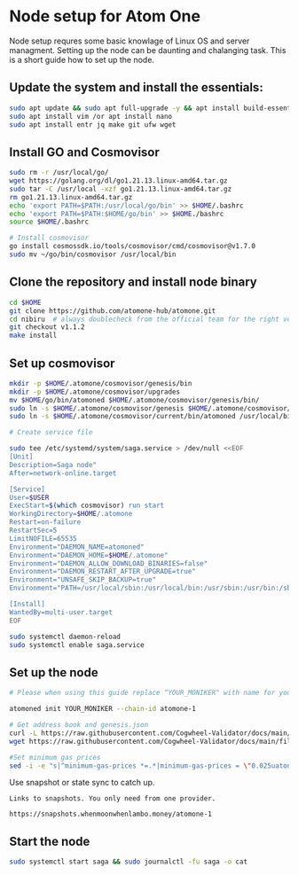 
# Node setup for Atom One

Node setup requres some basic knowlage of Linux OS and server managment. Setting up the node
can be daunting and chalanging task. This is a short guide how to set up the node.

## Update the system and install the essentials:

```bash
sudo apt update && sudo apt full-upgrade -y && apt install build-essential 
sudo apt install vim /or apt install nano 
sudo apt install entr jq make git ufw wget 
```

## Install GO and Cosmovisor

```bash
sudo rm -r /usr/local/go/
wget https://golang.org/dl/go1.21.13.linux-amd64.tar.gz
sudo tar -C /usr/local -xzf go1.21.13.linux-amd64.tar.gz
rm go1.21.13.linux-amd64.tar.gz
echo 'export PATH=$PATH:/usr/local/go/bin' >> $HOME/.bashrc
echo 'export PATH=$PATH:$HOME/go/bin' >> $HOME./bashrc
source $HOME/.bashrc

# Install cosmovisor
go install cosmossdk.io/tools/cosmovisor/cmd/cosmovisor@v1.7.0
sudo mv ~/go/bin/cosmovisor /usr/local/bin
```

## Clone the repository and install node binary

```bash
cd $HOME 
git clone https://github.com/atomone-hub/atomone.git
cd nibiru  # always doublecheck from the official team for the right version
git checkout v1.1.2
make install
```

## Set up cosmovisor

```bash 
mkdir -p $HOME/.atomone/cosmovisor/genesis/bin
mkdir -p $HOME/.atomone/cosmovisor/upgrades
mv $HOME/go/bin/atomoned $HOME/.atomone/cosmovisor/genesis/bin/
sudo ln -s $HOME/.atomone/cosmovisor/genesis $HOME/.atomone/cosmovisor/current -f
sudo ln -s $HOME/.atomone/cosmovisor/current/bin/atomoned /usr/local/bin/atomoned -f

# Create service file

sudo tee /etc/systemd/system/saga.service > /dev/null <<EOF
[Unit]
Description=Saga node"
After=network-online.target

[Service]
User=$USER
ExecStart=$(which cosmovisor) run start
WorkingDirectory=$HOME/.atomone
Restart=on-failure 
RestartSec=5
LimitNOFILE=65535
Environment="DAEMON_NAME=atomoned"
Environment="DAEMON_HOME=$HOME/.atomone"
Environment="DAEMON_ALLOW_DOWNLOAD_BINARIES=false"
Environment="DAEMON_RESTART_AFTER_UPGRADE=true"
Environment="UNSAFE_SKIP_BACKUP=true"
Environment="PATH=/usr/local/sbin:/usr/local/bin:/usr/sbin:/usr/bin:/sbin:/bin:/usr/games:/usr/local/games:/snap/bin:$HOME/.atomone/cosmovisor/current/bin"

[Install]
WantedBy=multi-user.target
EOF

sudo systemctl daemon-reload
sudo systemctl enable saga.service
```

## Set up the node 

```bash
# Please when using this guide replace “YOUR_MONIKER" with name for your node.

atomoned init YOUR_MONIKER --chain-id atomone-1

# Get address book and genesis.json
curl -L https://raw.githubusercontent.com/Cogwheel-Validator/docs/main/files/atomone/atomone_genesis.tar.xz |  tar -xvf atomone_genesis.tar.xz -C $HOME/.atomone/config/genesis.json
wget https://raw.githubusercontent.com/Cogwheel-Validator/docs/main/files/atomone/addrbook.json -O $HOME/.atomone/config/addrbook.json

#Set minimum gas prices
sed -i -e "s|^minimum-gas-prices *=.*|minimum-gas-prices = \"0.025uatone\"|" $HOME/.atomone/config/app.toml
```

Use snapshot or state sync to catch up.
``` 
Links to snapshots. You only need from one provider.

https://snapshots.whenmoonwhenlambo.money/atomone-1
```

## Start the node

```bash
sudo systemctl start saga && sudo journalctl -fu saga -o cat
```